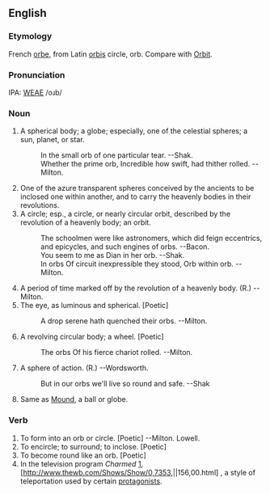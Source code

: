 ==English==
===Etymology===
French [[orbe]], from Latin [[orbis]] circle, orb. Compare with [[Orbit]].

===Pronunciation===
IPA: [[WEAE]] /oɹb/

===Noun===
# A spherical body; a globe; especially, one of the  celestial spheres; a sun, planet, or star.
#:    In the small orb of one particular tear. --Shak.
#:    Whether the prime orb, Incredible how swift, had thither rolled. --Milton.
# One of the azure transparent spheres conceived by the ancients to be inclosed one within another, and to carry the heavenly bodies in their revolutions.
# A circle; esp., a circle, or nearly circular orbit, described by the revolution of a heavenly body; an orbit.
#:    The schoolmen were like astronomers, which did feign eccentrics, and epicycles, and such engines of orbs. --Bacon.
#:    You seem to me as Dian in her orb. --Shak.
#:    In orbs Of circuit inexpressible they stood, Orb within orb. --Milton.
# A period of time marked off by the revolution of a heavenly body. (R.) --Milton.
# The eye, as luminous and spherical. [Poetic]
#:    A drop serene hath quenched their orbs. --Milton.
# A revolving circular body; a wheel. [Poetic]
#:    The orbs Of his fierce chariot rolled. --Milton.
# A sphere of action. (R.) --Wordsworth.
#:    But in our orbs we'll live so round and safe. --Shak
# Same as [[Mound]], a ball or globe.
<!-- material copied from Webster's Revised Unabridged Dictionary (1913) -->

===Verb===
#To form into an orb or circle. [Poetic] --Milton. Lowell.
#To encircle; to surround; to inclose. [Poetic] 
#To become round like an orb. [Poetic]
#In the television program ''Charmed'' [http://www.worldofcharmed.cjb.net/], [http://www.thewb.com/Shows/Show/0,7353,||156,00.html] , a style of teleportation used by certain [[protagonist]]s.